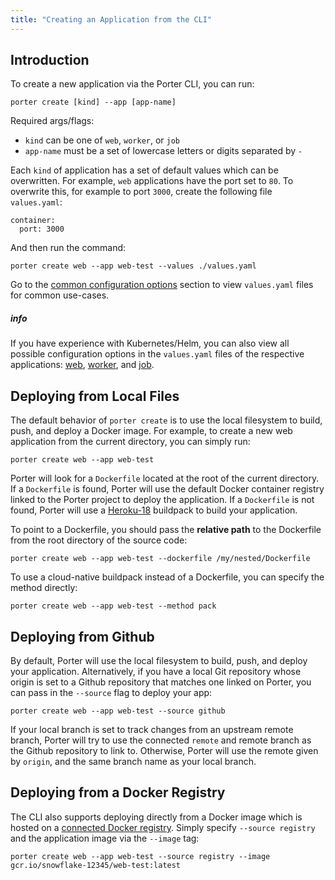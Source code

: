 ```yaml
---
title: "Creating an Application from the CLI"
---
```


## Introduction[](#introduction "Direct link to heading")

To create a new application via the Porter CLI, you can run:

```
porter create [kind] --app [app-name]

```

Required args/flags:

* `kind` can be one of `web`, `worker`, or `job`
* `app-name` must be a set of lowercase letters or digits separated by `-`

Each `kind` of application has a set of default values which can be overwritten. For example, `web` applications have the port set to `80`. To overwrite this, for example to port `3000`, create the following file `values.yaml`:

```
container:
  port: 3000

```

And then run the command:

```
porter create web --app web-test --values ./values.yaml

```

Go to the [common configuration options](/deploying-applications/deploying-from-cli/common-configuration-options) section to view `values.yaml` files for common use-cases.

##### info

If you have experience with Kubernetes/Helm, you can also view all possible configuration options in the `values.yaml` files of the respective applications: [web](https://github.com/porter-dev/porter-charts/blob/master/applications/web/values.yaml), [worker](https://github.com/porter-dev/porter-charts/blob/master/applications/worker/values.yaml), and [job](https://github.com/porter-dev/porter-charts/blob/master/applications/job/values.yaml).

## Deploying from Local Files[](#deploying-from-local-files "Direct link to heading")

The default behavior of `porter create` is to use the local filesystem to build, push, and deploy a Docker image. For example, to create a new web application from the current directory, you can simply run:

```
porter create web --app web-test

```

Porter will look for a `Dockerfile` located at the root of the current directory. If a `Dockerfile` is found, Porter will use the default Docker container registry linked to the Porter project to deploy the application. If a `Dockerfile` is not found, Porter will use a [Heroku-18](https://devcenter.heroku.com/articles/heroku-18-stack) buildpack to build your application.

To point to a Dockerfile, you should pass the **relative path** to the Dockerfile from the root directory of the source code:

```
porter create web --app web-test --dockerfile /my/nested/Dockerfile

```

To use a cloud-native buildpack instead of a Dockerfile, you can specify the method directly:

```
porter create web --app web-test --method pack

```

## Deploying from Github[](#deploying-from-github "Direct link to heading")

By default, Porter will use the local filesystem to build, push, and deploy your application. Alternatively, if you have a local Git repository whose origin is set to a Github repository that matches one linked on Porter, you can pass in the `--source` flag to deploy your app:

```
porter create web --app web-test --source github

```

If your local branch is set to track changes from an upstream remote branch, Porter will try to use the connected `remote` and remote branch as the Github repository to link to. Otherwise, Porter will use the remote given by `origin`, and the same branch name as your local branch.

## Deploying from a Docker Registry[](#deploying-from-a-docker-registry "Direct link to heading")

The CLI also supports deploying directly from a Docker image which is hosted on a [connected Docker registry](/deploying-applications/deploying-from-docker-registry/linking-existing-registry). Simply specify `--source registry` and the application image via the `--image` tag:

```
porter create web --app web-test --source registry --image gcr.io/snowflake-12345/web-test:latest

```